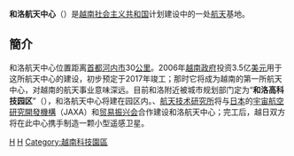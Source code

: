 {{NoteTA
|G1=Aero}}
'''和洛航天中心'''（{{vie|hn|qn=Trung tâm không gian Hòa Lạc}}）是[[越南|越南社会主义共和国]]计划建设中的一处[[航天|航天]]基地。

==簡介==
和洛航天中心位置距离[[首都|首都]][[河内市|河内市]]30[[公里|公里]]。2006年[[越南政府|越南政府]]投资3.5亿[[美元|美元]]用于这所航天中心的建设，初步预定于2017年竣工；那时它将成为越南的第一所航天中心，对越南的航天事业意味深远。目前和洛附近被城市规划部门定为“'''和洛高科技园区'''”（{{vie|hn=|qn=Khu công nghệ cao Hòa Lạc}}），和洛航天中心将建在园区内。{{Link-vi|越南科技学院|Viện Hàn lâm Khoa học và Công nghệ Việt Nam}}、[[越南航天技术研究所|航天技术研究所]]将与[[日本|日本]]的[[宇宙航空研究開發機構|宇宙航空研究開發機構]]（JAXA）和[[日本贸易振兴会|贸易振兴会]]合作建设和洛航天中心；完工后，越日双方将在此中心携手制造一颗小型遥感卫星。

{{越南高科技園區}}
{{航天小作品}}

[[Category:航天中心|H]]
[[Category:越南科技|H]]
[[Category:越南科技園區|Category:越南科技園區]]